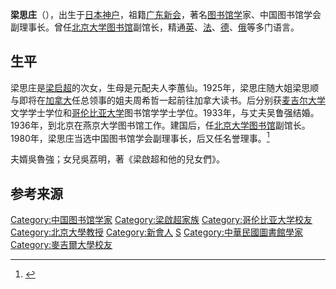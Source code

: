 '''梁思庄'''（{{bd|1908年|9月4日|1986年|5月20日}}），出生于[[日本|日本]][[神户|神户]]，祖籍[[广东|广东]][[新会|新会]]，著名[[图书馆学|图书馆学]]家、中国图书馆学会副理事长。曾任[[北京大学图书馆|北京大学图书馆]]副馆长，精通[[英语|英]]、[[法语|法]]、[[德语|德]]、[[俄语|俄]]等多门语言。

==生平==
梁思庄是[[梁启超|梁启超]]的次女，生母是元配夫人李蕙仙。1925年，梁思庄随大姐梁思顺与即将在[[加拿大|加拿大]]任总领事的姐夫周希哲一起前往加拿大读书。后分别获[[麦吉尔大学|麦吉尔大学]]文学学士学位和[[哥伦比亚大学|哥伦比亚大学]]图书馆学学士学位。1933年，与丈夫吴鲁强结婚。1936年，到北京在燕京大学图书馆工作。建国后，任[[北京大学图书馆|北京大学图书馆]]副馆长。1980年，梁思庄当选中国图书馆学会副理事长，后又任名誉理事。<ref>{{cite web|url=http://www.dingxb.com/renwujinian/liangsizhuang.htm|title=梁思庄|accessdate=2010-02-27}}{{dead link|date=2018年3月 |bot=InternetArchiveBot |fix-attempted=yes }}</ref>

夫婿吳魯強；女兒吳荔明，著《梁啟超和他的兒女們》。

==参考来源==
{{reflist}}

{{梁启超家族}}
{{DEFAULTSORT:L梁}}
[[Category:中国图书馆学家|Category:中国图书馆学家]]
[[Category:梁啟超家族|Category:梁啟超家族]]
[[Category:哥伦比亚大学校友|Category:哥伦比亚大学校友]]
[[Category:北京大學教授|Category:北京大學教授]]
[[Category:新會人|Category:新會人]]
[[Category:梁姓|S]]
[[Category:中華民國圖書館學家|Category:中華民國圖書館學家]]
[[Category:麥吉爾大學校友|Category:麥吉爾大學校友]]